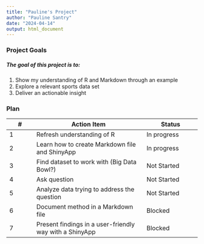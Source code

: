 ```yaml
---
title: "Pauline's Project"
author: "Pauline Santry"
date: "2024-04-14"
output: html_document
---
```


### Project Goals

##### The goal of this project is to:

1.  Show my understanding of R and Markdown through an example
2.  Explore a relevant sports data set
3.  Deliver an actionable insight

### Plan

| # | Action Item | Status |
| - | ---- | -- |
| 1 | Refresh understanding of R | In progress |
| 2 | Learn how to create Markdown file and ShinyApp | In progress|
| 3 | Find dataset to work with (Big Data Bowl?)| Not Started |
| 4 | Ask question | Not Started |
| 5 | Analyze data trying to address the question | Not Started |
| 6 | Document method in a Markdown file | Blocked |
| 7 | Present findings in a user-friendly way with a ShinyApp | Blocked |



